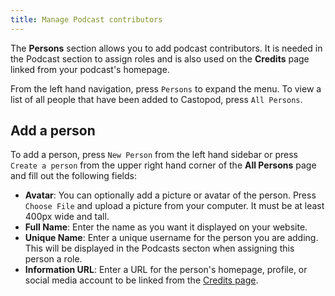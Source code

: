 ```yaml
---
title: Manage Podcast contributors
---
```


The **Persons** section allows you to add podcast contributors. It is needed in the Podcast section to assign
roles and is also used on the **Credits** page linked from your podcast's homepage.

From the left hand navigation, press `Persons` to expand the menu. To view a list of all people that have been
added to Castopod, press `All Persons`.

## Add a person

To add a person, press `New Person` from the left hand sidebar or press `Create a person` from the upper right hand
corner of the **All Persons** page and fill out the following fields:

- **Avatar**: You can optionally add a picture or avatar of the person. Press `Choose File` and upload a picture
  from your computer. It must be at least 400px wide and tall.
- **Full Name**: Enter the name as you want it displayed on your website.
- **Unique Name**: Enter a unique username for the person you are adding. This will be displayed in the Podcasts
  secton when assigning this person a role.
- **Information URL**: Enter a URL for the person's homepage, profile, or social media account to be linked from the
  [Credits page](../website/credits.md).
